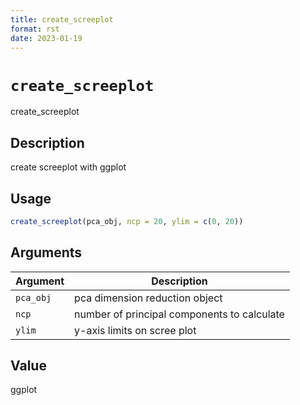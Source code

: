 ```yaml
--- 
title: create_screeplot 
format: rst 
date: 2023-01-19 
--- 
```

# `create_screeplot`

create_screeplot


## Description

create screeplot with ggplot


## Usage

```r
create_screeplot(pca_obj, ncp = 20, ylim = c(0, 20))
```


## Arguments

Argument      |Description
------------- |----------------
`pca_obj`     |     pca dimension reduction object
`ncp`     |     number of principal components to calculate
`ylim`     |     y-axis limits on scree plot


## Value

ggplot



